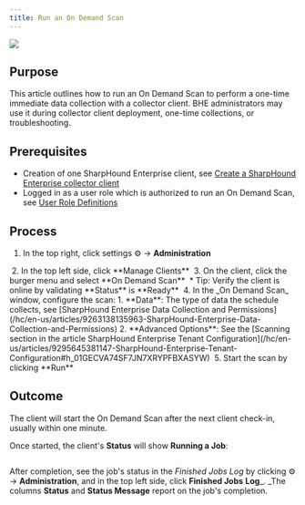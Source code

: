 ```yaml
---
title: Run an On Demand Scan
---
```


<Frame>
  <img src="/hc/article_attachments/18246479746331.png"/>
</Frame>

## Purpose

This article outlines how to run an On Demand Scan to perform a one-time immediate data collection with a collector client. BHE administrators may use it during collector client deployment, one-time collections, or troubleshooting.

## Prerequisites

* Creation of one SharpHound Enterprise client, see [Create a SharpHound Enterprise collector client](/hc/en-us/articles/18346330027547-Create-a-BloodHound-Enterprise-collector-client)
* Logged in as a user role which is authorized to run an On Demand Scan, see [User Role Definitions](/hc/en-us/articles/16372343366939-Administering-users-and-roles#h_01H6P9MK1XME9F91NR95XJXR3Z)

## Process

1.  In the top right, click settings ⚙️ → **Administration**
<Frame>
  <img src="/hc/images/image-63.png" alt=""/>
</Frame>
2.  In the top left side, click **Manage Clients**
<Frame>
  <img src="/hc/images/image-64.png" alt=""/>
</Frame>
3.  On the client, click the burger menu and select **On Demand Scan** 
    * Tip: Verify the client is online by validating **Status** is **Ready**
<Frame>
  <img src="/hc/images/image-65.png" alt=""/>
</Frame>
4.  In the _On Demand Scan_ window, configure the scan:
    1.  **Data**: The type of data the schedule collects, see [SharpHound Enterprise Data Collection and Permissions](/hc/en-us/articles/9263138135963-SharpHound-Enterprise-Data-Collection-and-Permissions)
    2.  **Advanced Options**: See the [Scanning section in the article SharpHound Enterprise Tenant Configuration](/hc/en-us/articles/9295645381147-SharpHound-Enterprise-Tenant-Configuration#h_01GECVA74SF7JN7XRYPFBXASYW)
<Frame>
  <img src="/hc/images/image-66.png" alt=""/>
</Frame>
5.  Start the scan by clicking **Run**

## Outcome

The client will start the On Demand Scan after the next client check-in, usually within one minute.

Once started, the client's **Status** will show **Running a Job**:

<Frame>
  <img src="/hc/images/image-67.png" alt=""/>
</Frame>

After completion, see the job's status in the _Finished Jobs Log_ by clicking ⚙️ → **Administration**, and in the top left side, click **Finished Jobs** **Log**_. _The columns **Status** and **Status Message** report on the job's completion.

<Frame>
  <img src="/hc/images/image-68.png" alt=""/>
</Frame>


